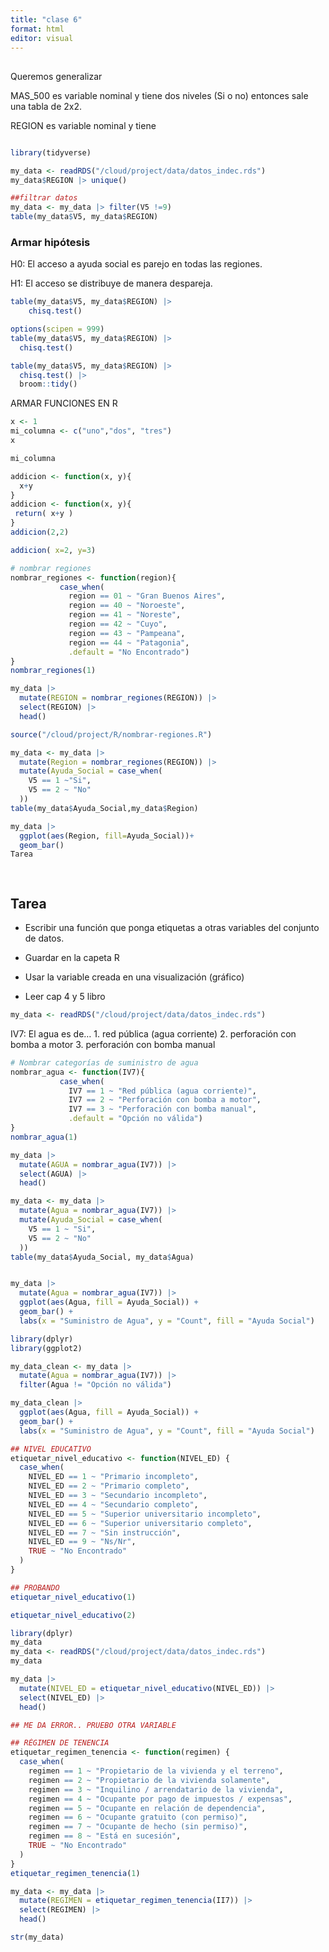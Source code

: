 ```yaml
---
title: "clase 6"
format: html
editor: visual
---
```


## 

Queremos generalizar

MAS_500 es variable nominal y tiene dos niveles (Si o no) entonces sale una tabla de 2x2.

REGION es variable nominal y tiene

```         
```

```r
library(tidyverse)
```

```r
my_data <- readRDS("/cloud/project/data/datos_indec.rds")
my_data$REGION |> unique()
```

```r
##filtrar datos
my_data <- my_data |> filter(V5 !=9)
table(my_data$V5, my_data$REGION)
```

### Armar hipótesis

H0: El acceso a ayuda social es parejo en todas las regiones.

H1: El acceso se distribuye de manera despareja.

```r
table(my_data$V5, my_data$REGION) |> 
    chisq.test()
```

```r
options(scipen = 999)
table(my_data$V5, my_data$REGION) |> 
  chisq.test()
```

```r
table(my_data$V5, my_data$REGION) |> 
  chisq.test() |> 
  broom::tidy()
```

ARMAR FUNCIONES EN R

```r
x <- 1
mi_columna <- c("uno","dos", "tres")
x
```

```r
mi_columna
```

```r
addicion <- function(x, y){
  x+y
}
addicion <- function(x, y){
 return( x+y )
}
addicion(2,2)
```

```r
addicion( x=2, y=3)
```

```r
# nombrar regiones
nombrar_regiones <- function(region){
           case_when(
             region == 01 ~ "Gran Buenos Aires",
             region == 40 ~ "Noroeste",
             region == 41 ~ "Noreste",
             region == 42 ~ "Cuyo",
             region == 43 ~ "Pampeana",
             region == 44 ~ "Patagonia",
             .default = "No Encontrado")
}
nombrar_regiones(1)
```

```r
my_data |> 
  mutate(REGION = nombrar_regiones(REGION)) |> 
  select(REGION) |> 
  head()
```

```r
source("/cloud/project/R/nombrar-regiones.R")
```

```r
my_data <- my_data |> 
  mutate(Region = nombrar_regiones(REGION)) |> 
  mutate(Ayuda_Social = case_when(
    V5 == 1 ~"Si",
    V5 == 2 ~ "No"
  ))
table(my_data$Ayuda_Social,my_data$Region)
```

```r
my_data |> 
  ggplot(aes(Region, fill=Ayuda_Social))+
  geom_bar()
Tarea

 

```

## Tarea

-   Escribir una función que ponga etiquetas a otras variables del conjunto de datos.

-   Guardar en la capeta R

-   Usar la variable creada en una visualización (gráfico)

-   Leer cap 4 y 5 libro

```r
my_data <- readRDS("/cloud/project/data/datos_indec.rds")
```

IV7: El agua es de... 1. red pública (agua corriente) 2. perforación con bomba a motor 3. perforación con bomba manual

```r
# Nombrar categorías de suministro de agua
nombrar_agua <- function(IV7){
           case_when(
             IV7 == 1 ~ "Red pública (agua corriente)",
             IV7 == 2 ~ "Perforación con bomba a motor",
             IV7 == 3 ~ "Perforación con bomba manual",
             .default = "Opción no válida")
}
nombrar_agua(1)
```

```r
my_data |> 
  mutate(AGUA = nombrar_agua(IV7)) |> 
  select(AGUA) |> 
  head()
```

```r
my_data <- my_data |> 
  mutate(Agua = nombrar_agua(IV7)) |> 
  mutate(Ayuda_Social = case_when(
    V5 == 1 ~ "Si",
    V5 == 2 ~ "No"
  ))
table(my_data$Ayuda_Social, my_data$Agua)
```

```r

```

```r
my_data |> 
  mutate(Agua = nombrar_agua(IV7)) |> 
  ggplot(aes(Agua, fill = Ayuda_Social)) +
  geom_bar() +
  labs(x = "Suministro de Agua", y = "Count", fill = "Ayuda Social")
```

```r
library(dplyr)
library(ggplot2)

my_data_clean <- my_data |>
  mutate(Agua = nombrar_agua(IV7)) |>
  filter(Agua != "Opción no válida")

my_data_clean |>
  ggplot(aes(Agua, fill = Ayuda_Social)) +
  geom_bar() +
  labs(x = "Suministro de Agua", y = "Count", fill = "Ayuda Social")
```

```r
## NIVEL EDUCATIVO
etiquetar_nivel_educativo <- function(NIVEL_ED) {
  case_when(
    NIVEL_ED == 1 ~ "Primario incompleto",
    NIVEL_ED == 2 ~ "Primario completo",
    NIVEL_ED == 3 ~ "Secundario incompleto",
    NIVEL_ED == 4 ~ "Secundario completo",
    NIVEL_ED == 5 ~ "Superior universitario incompleto",
    NIVEL_ED == 6 ~ "Superior universitario completo",
    NIVEL_ED == 7 ~ "Sin instrucción",
    NIVEL_ED == 9 ~ "Ns/Nr",
    TRUE ~ "No Encontrado"
  )
}

```

```r
## PROBANDO
etiquetar_nivel_educativo(1)
```

```r
etiquetar_nivel_educativo(2)
```

```r
library(dplyr)
my_data
my_data <- readRDS("/cloud/project/data/datos_indec.rds")
my_data
```

```r
my_data |> 
  mutate(NIVEL_ED = etiquetar_nivel_educativo(NIVEL_ED)) |> 
  select(NIVEL_ED) |> 
  head()
```

```r
## ME DA ERROR.. PRUEBO OTRA VARIABLE
```

```r
## RÉGIMEN DE TENENCIA
etiquetar_regimen_tenencia <- function(regimen) {
  case_when(
    regimen == 1 ~ "Propietario de la vivienda y el terreno",
    regimen == 2 ~ "Propietario de la vivienda solamente",
    regimen == 3 ~ "Inquilino / arrendatario de la vivienda",
    regimen == 4 ~ "Ocupante por pago de impuestos / expensas",
    regimen == 5 ~ "Ocupante en relación de dependencia",
    regimen == 6 ~ "Ocupante gratuito (con permiso)",
    regimen == 7 ~ "Ocupante de hecho (sin permiso)",
    regimen == 8 ~ "Está en sucesión",
    TRUE ~ "No Encontrado"
  )
}
etiquetar_regimen_tenencia(1)
```

```r
my_data <- my_data |> 
  mutate(REGIMEN = etiquetar_regimen_tenencia(II7)) |> 
  select(REGIMEN) |> 
  head()
```

```r
str(my_data)
```
